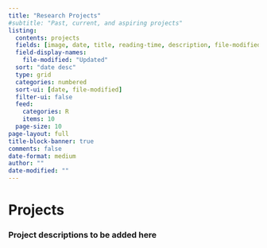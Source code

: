 ```yaml
---
title: "Research Projects"
#subtitle: "Past, current, and aspiring projects"
listing:
  contents: projects
  fields: [image, date, title, reading-time, description, file-modified]
  field-display-names:
    file-modified: "Updated"
  sort: "date desc"
  type: grid
  categories: numbered
  sort-ui: [date, file-modified]
  filter-ui: false
  feed: 
    categories: R
    items: 10
  page-size: 10
page-layout: full
title-block-banner: true
comments: false
date-format: medium
author: ""
date-modified: ""
---
```


# [Projects]{.third-color}

### Project descriptions to be added here
